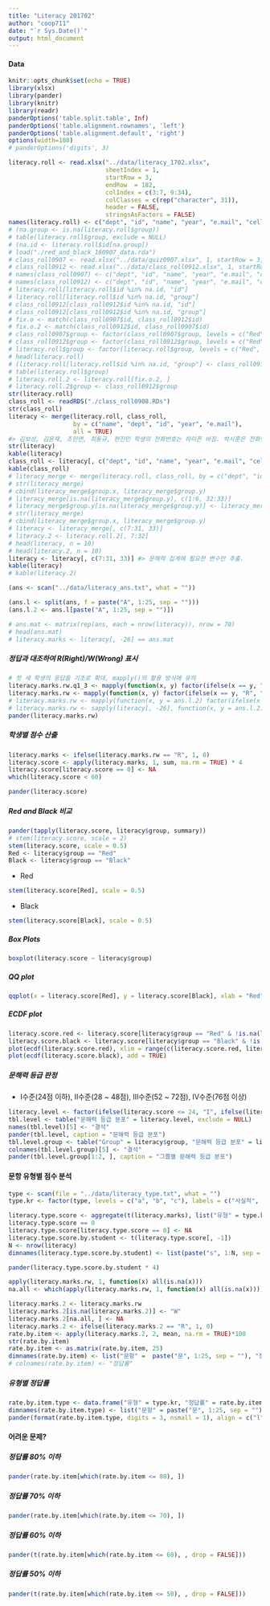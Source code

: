```yaml
---
title: "Literacy 201702"
author: "coop711"
date: "`r Sys.Date()`"
output: html_document
---
```


#### Data 

<!--#### Excel 자료 읽어들이기 

* excel 파일을 잘 읽어들이는 `xlsx` 패키지를 올려놓고, 자료구조에 맞춰 argument 설정.
    * Sheet 번호, startRow, colIndex, header 의 용도 파악. 
-->

```r
knitr::opts_chunk$set(echo = TRUE)
library(xlsx)
library(pander)
library(knitr)
library(readr)
panderOptions('table.split.table', Inf)
panderOptions('table.alignment.rownames', 'left')
panderOptions('table.alignment.default', 'right')
options(width=180)
# panderOptions('digits', 3)
```

<!--
권현종 학생의 위치가 100번쨰에 놓여 있어서 결석생들의 위치만 가지고 group을 나눠줄 수 없었음. 그들의 id를 다시 찾아서  id와 일치하는 group을 부여하게 됨.
-->

```r
literacy.roll <- read.xlsx("../data/literacy_1702.xlsx", 
                           sheetIndex = 1, 
                           startRow = 3, 
                           endRow  = 182, 
                           colIndex = c(3:7, 9:34), 
                           colClasses = c(rep("character", 31)), 
                           header = FALSE, 
                           stringsAsFactors = FALSE)
names(literacy.roll) <- c("dept", "id", "name", "year", "e.mail", "cell.no", paste("Q", 1:25, sep = ""))
# (na.group <- is.na(literacy.roll$group))
# table(literacy.roll$group, exclude = NULL)
# (na.id <- literacy.roll$id[na.group])
# load("./red_and_black_160907_data.rda")
# class_roll0907 <- read.xlsx("../data/quiz0907.xlsx", 1, startRow = 3, endRow = 102, colIndex = c(3:7, 9:14), colClasses = c(rep("character", 11)), header = FALSE, stringsAsFactors = FALSE)
# class_roll0912 <- read.xlsx("../data/class_roll0912.xlsx", 1, startRow = 3, endRow = 102, colIndex = c(3:7, 9:10), colClasses = c(rep("character", 7)), header = FALSE, stringsAsFactors = FALSE)
# names(class_roll0907) <- c("dept", "id", "name", "year", "e.mail", "cell.no", "Q1", "Q2", "Q3", "Q4", "group")
# names(class_roll0912) <- c("dept", "id", "name", "year", "e.mail", "cell.no", "group")
# literacy.roll[literacy.roll$id %in% na.id, "id"]
# literacy.roll[literacy.roll$id %in% na.id, "group"]
# class_roll0912[class_roll0912$id %in% na.id, "id"]
# class_roll0912[class_roll0912$id %in% na.id, "group"]
# fix.o <- match(class_roll0907$id, class_roll0912$id)
# fix.o.2 <- match(class_roll0912$id, class_roll0907$id)
# class_roll0907$group <- factor(class_roll0907$group, levels = c("Red", "Black"))
# class_roll0912$group <- factor(class_roll0912$group, levels = c("Red", "Black"))
# literacy.roll$group <- factor(literacy.roll$group, levels = c("Red", "Black"), labels = c("Red", "Black"))
# head(literacy.roll)
# (literacy.roll[literacy.roll$id %in% na.id, "group"] <- class_roll0912[class_roll0912$id %in% na.id, "group"])
# table(literacy.roll$group)
# literacy.roll.2 <- literacy.roll[fix.o.2, ]
# literacy.roll.2$group <- class_roll0912$group
str(literacy.roll)
class_roll <- readRDS("./class_roll0908.RDs")
str(class_roll)
literacy <- merge(literacy.roll, class_roll, 
                  by = c("name", "dept", "id", "year", "e.mail"), 
                  all = TRUE)
#> 김보성, 김윤재, 조민연, 최동규, 현진민 학생의 전화번호는 하이픈 바짐. 박시훈은 전화번호 바뀜
str(literacy)
kable(literacy)
class_roll <- literacy[, c("dept", "id", "name", "year", "e.mail", "cell.no.x", "group")]
kable(class_roll)
# literacy_merge <- merge(literacy.roll, class_roll, by = c("dept", "id", "name", "year", "e.mail", "cell.no"), all = TRUE)
# str(literacy_merge)
# cbind(literacy_merge$group.x, literacy_merge$group.y)
# literacy_merge[is.na(literacy_merge$group.y), c(1:6, 32:33)]
# literacy_merge$group.y[is.na(literacy_merge$group.y)] <- literacy_merge$group.x[is.na(literacy_merge$group.y)]
# str(literacy_merge)
# cbind(literacy_merge$group.x, literacy_merge$group.y)
# literacy <- literacy_merge[, c(7:31, 33)]
# literacy.2 <- literacy.roll.2[, 7:32]
# head(literacy, n = 10)
# head(literacy.2, n = 10)
literacy <- literacy[, c(7:31, 33)] #> 문해력 집계에 필요한 변수만 추출. 
kable(literacy)
# kable(literacy.2)
```
<!--
```r
pander(literacy)
```

#### 문해력 점수 계산

<!--* 정답 맞춰보기
    * 정답 읽어들이기. `what=""`로 설정하여 `char`취급. 
-->

```r
(ans <- scan("../data/literacy_ans.txt", what = ""))
```

<!--* 각 학생들의 답안과 맞춰보기 위하여 정답표 작성.
    * 문항별로 정답과 비교하기 위하여 각 문항을 리스트의 원소로 분리
    * `split()` 의 기능과 한계에 유의. `factor` 성격으로부터 `1, 10, 11, ..., 2, 20, ..., 3, 4, 5, ... , 9`로 순서를 잡게 되므로 다시 한번 정리할 필요.
-->
    
    
```r
(ans.l <- split(ans, f = paste("A", 1:25, sep = "")))
(ans.l.2 <- ans.l[paste("A", 1:25, sep = "")])

# ans.mat <- matrix(rep(ans, each = nrow(literacy)), nrow = 70)
# head(ans.mat)
# literacy.marks <- literacy[, -26] == ans.mat
```

##### 정답과 대조하여 R(Right)/W(Wrong) 표시 
    
<!--* 채점표라는 의미의 `literacy.marks` 로 저장, (# 표시한 방식으로는 작동하지 않음)-->
    
```r
# 첫 세 학생의 응답을 기초로 확대, mapply()의 활용 방식에 유의
literacy.marks.rw.q1_3 <- mapply(function(x, y) factor(ifelse(x == y, "R", "W")), y = ans.l.2[1:3], literacy[, 1:3])
literacy.marks.rw <- mapply(function(x, y) factor(ifelse(x == y, "R", "W")), y = ans.l.2, literacy[, -26])
# literacy.marks.rw <- mapply(function(x, y = ans.l.2) factor(ifelse(x == y, "R", "W")), literacy[, -26])
# literacy.marks.rw <- sapply(literacy[, -26], function(x, y = ans.l.2) factor(ifelse(x == y, "R", "W")))
pander(literacy.marks.rw)
```

##### 학생별 점수 산출

<!--+ 정답을 집계하기 위하여 "R" 갯수를 다시 산출하는 `ifelse()` 적용.
    + 4점씩 곱하면 100점 만점 기준의 점수가 됨. 
    + 조사표는 작성해서 제출했지만 빈칸이 있는 경우는 그 문항을 0점 처리, 결석의 경우는 점수가 모두 0으로 나오는 경우를  NA처리 
-->

```r
literacy.marks <- ifelse(literacy.marks.rw == "R", 1, 0)
literacy.score <- apply(literacy.marks, 1, sum, na.rm = TRUE) * 4
literacy.score[literacy.score == 0] <- NA
which(literacy.score < 60)
```

```r
pander(literacy.score)
```

<P style = "page-break-before:always">

##### Red and Black 비교

```r
pander(tapply(literacy.score, literacy$group, summary))
# stem(literacy.score, scale = 2)
stem(literacy.score, scale = 0.5)
Red <- literacy$group == "Red"
Black <- literacy$group == "Black"
```

- Red

```r
stem(literacy.score[Red], scale = 0.5)
```

- Black

```r
stem(literacy.score[Black], scale = 0.5)
```

<P style = "page-break-before:always">

<!--#### Plots-->

##### Box Plots

```r
boxplot(literacy.score ~ literacy$group)
```

##### QQ plot

```r
qqplot(x = literacy.score[Red], y = literacy.score[Black], xlab = "Red", ylab = "Black", ylim = c(65, 100))
```

<P style = "page-break-before:always">

##### ECDF plot

```r
literacy.score.red <- literacy.score[literacy$group == "Red" & !is.na(literacy.score)]
literacy.score.black <- literacy.score[literacy$group == "Black" & !is.na(literacy.score)]
plot(ecdf(literacy.score.red), xlim = range(c(literacy.score.red, literacy.score.black)), col = "red", main = "ECDF")
plot(ecdf(literacy.score.black), add = TRUE)
```

<!--
<P style = "page-break-before:always">
-->

##### 문해력 등급 판정
    
* I수준(24점 이하), II수준(28 ~ 48점), III수준(52 ~ 72점), IV수준(76점 이상) 
    
```r
literacy.level <- factor(ifelse(literacy.score <= 24, "I", ifelse(literacy.score <= 48, "II", ifelse(literacy.score <= 72, "III", "IV"))), levels = c("I", "II", "III", "IV"))
tbl.level <- table("문해력 등급 분포" = literacy.level, exclude = NULL)
names(tbl.level)[5] <- "결석"
pander(tbl.level, caption = "문해력 등급 분포")
tbl.level.group <- table("Group" = literacy$group, "문해력 등급 분포" = literacy.level, exclude = NULL)
colnames(tbl.level.group)[5] <- "결석"
pander(tbl.level.group[1:2, ], caption = "그룹별 문해력 등급 분포")
```

<P style = "page-break-before:always">

#### 문항 유형별 점수 분석

```r
type <- scan(file = "../data/literacy_type.txt", what = "")
type.kr <- factor(type, levels = c("a", "b", "c"), labels = c("사실적", "추론적", "비판적"))
```

<!--* 유형별 점수 파악
    * 왜 `literacy.marks`의 전치행렬을 사용하고 있는지 이해 필요.
    * 변수들은 사실상 각 학생을 나타내므로 변수명을 `s1, s2, ...` 등으로 바꿈.
    * 일부 문항의 응답이 NA이면 그 문항을 0점 처리, 결석이면 NA 처리. 
-->

```r
literacy.type.score <- aggregate(t(literacy.marks), list("유형" = type.kr), sum, na.rm = TRUE)
literacy.type.score == 0
literacy.type.score[literacy.type.score == 0] <- NA
literacy.type.score.by.student <- t(literacy.type.score[, -1])
N <- nrow(literacy)
dimnames(literacy.type.score.by.student) <- list(paste("s", 1:N, sep = ""), paste(levels(type.kr), c("(52점)", "(36점)", "(12점)"), sep=""))
```

```r
pander(literacy.type.score.by.student * 4)
```

<!--##### 문항별 정답률-->

<!--* 결석한 경우와 일부 문항에 답을 내지 않은 경우를 구분하는 것이 핵심.
    + `literacy.marks`를 그대로 이용하면 쉽게 계산되나, `is.na`학습 목적으로 `literacy.mark.rw`에서 출발
    + 모든 문항에 NA로 답한 결석한 학생들의 인덱스를 먼저 찾아내고,
-->

```r
apply(literacy.marks.rw, 1, function(x) all(is.na(x)))
na.all <- which(apply(literacy.marks.rw, 1, function(x) all(is.na(x))))
```

<!--* 정답률 계산
    + NA를 모두 오답처리한 후, 결석한 학생들만 다시 NA로 정정.
    + TRUE의 갯수를 합하여 평균. 
-->

```r
literacy.marks.2 <- literacy.marks.rw
literacy.marks.2[is.na(literacy.marks.2)] <- "W"
literacy.marks.2[na.all, ] <- NA
literacy.marks.2 <- ifelse(literacy.marks.2 == "R", 1, 0)
rate.by.item <- apply(literacy.marks.2, 2, mean, na.rm = TRUE)*100
str(rate.by.item)
rate.by.item <- as.matrix(rate.by.item, 25)
dimnames(rate.by.item) <- list("문항" =  paste("문", 1:25, sep = ""), "정답률" = "정답률")
# colnames(rate.by.item) <- "정답률"
```

<!--
```r
pander(rate.by.item, digits = 3)
```
-->

##### 유형별 정답률

```r
rate.by.item.type <- data.frame("유형" = type.kr, "정답률" = rate.by.item)
dimnames(rate.by.item.type) <- list("문항" = paste("문", 1:25, sep = ""), "유형과 정답률" = c("유형", "정답률"))
pander(format(rate.by.item.type, digits = 3, nsmall = 1), align = c("l", "r"))
```

<!--* `replace()`를 이용하면, 

```r
(literacy.marks.3 <- replace(literacy.marks.rw, is.na(literacy.marks.rw), "W"))
literacy.marks.3[na.all, ] <- NA
literacy.marks.3
```
-->

<!--<P style = "page-break-before:always">-->

#### 어려운 문제?

##### 정답률 80% 이하

```r
pander(rate.by.item[which(rate.by.item <= 80), ])
```

##### 정답률 70% 이하

```r
pander(rate.by.item[which(rate.by.item <= 70), ])
```

##### 정답률 60% 이하

```r
pander(t(rate.by.item[which(rate.by.item <= 60), , drop = FALSE]))
```

##### 정답률 50% 이하

```r
pander(t(rate.by.item[which(rate.by.item <= 50), , drop = FALSE]))
```

<!--## Data 정리

```r
class_roll.group <- class_roll[order(class_roll$group, class_roll$name), ]
write_excel_csv(class_roll.group,
          "../data/class_roll_group.csv")
saveRDS(class_roll, file = "./class_roll0915.RDs")
save.image("literacy_201702.RData")
```
-->
